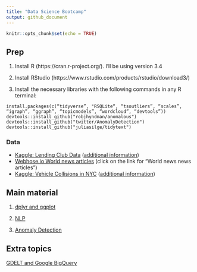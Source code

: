 ```yaml
---
title: "Data Science Bootcamp"
output: github_document
---
```


```r
knitr::opts_chunk$set(echo = TRUE)
```

## Prep

1. Install R (https://cran.r-project.org/). I’ll be using version 3.4

2. Install RStudio (https://www.rstudio.com/products/rstudio/download3/)

3. Install the necessary libraries with the following commands in any R terminal:
```
install.packages(c(“tidyverse”, "RSQLite“, “tsoutliers”, “scales”, “igraph”, “ggraph”, “topicmodels”, “wordcloud”, “devtools”))
devtools::install_github("robjhyndman/anomalous")
devtools::install_github("twitter/AnomalyDetection")
devtools::install_github("juliasilge/tidytext")
```

### Data

* [Kaggle: Lending Club Data](https://www.kaggle.com/wendykan/lending-club-loan-data/downloads/database.sqlite.zip) ([additional information](https://www.kaggle.com/wendykan/lending-club-loan-data))
* [Webhose.io World news articles](https://webhose.io/datasets) (click on the link for "World news news articles")
* [Kaggle: Vehicle Collisions in NYC](https://www.kaggle.com/nypd/vehicle-collisions/downloads/database.csv) ([additional information](https://www.kaggle.com/nypd/vehicle-collisions))


## Main material

1. [dplyr and ggplot](section-1-dplyr.md)

2. [NLP](section-2-nlp.md)

3. [Anomaly Detection](section-3-anomaly-detection.md)

## Extra topics

[GDELT and Google BigQuery](extras-GDELT.md)


